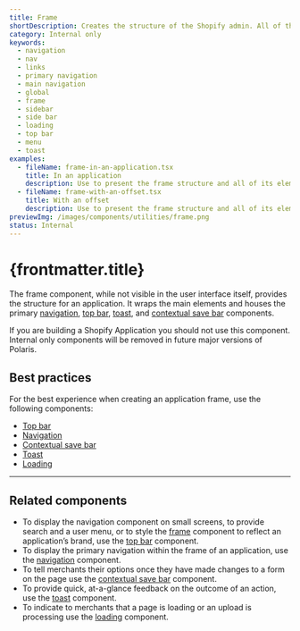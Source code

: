 ```yaml
---
title: Frame
shortDescription: Creates the structure of the Shopify admin. All of the main sections of the admin are nested in the frame.
category: Internal only
keywords:
  - navigation
  - nav
  - links
  - primary navigation
  - main navigation
  - global
  - frame
  - sidebar
  - side bar
  - loading
  - top bar
  - menu
  - toast
examples:
  - fileName: frame-in-an-application.tsx
    title: In an application
    description: Use to present the frame structure and all of its elements.
  - fileName: frame-with-an-offset.tsx
    title: With an offset
    description: Use to present the frame structure and all of its elements with an offset provided to the theme.
previewImg: /images/components/utilities/frame.png
status: Internal
---
```


# {frontmatter.title}

<Lede>

The frame component, while not visible in the user interface itself, provides the structure for an application. It wraps the main elements and houses the primary [navigation](https://polaris.shopify.com/components/navigation/navigation), [top bar](https://polaris.shopify.com/components/top-bar), [toast](https://polaris.shopify.com/components/feedback-indicators/toast), and [contextual save bar](https://polaris.shopify.com/components/contextual-save-bar) components.

</Lede>

<StatusBanner status={frontmatter.status}>
  If you are building a Shopify Application you should not use this component.
  Internal only components will be removed in future major versions of Polaris.
</StatusBanner>

<Examples />

<Props componentName={frontmatter.title} />

## Best practices

For the best experience when creating an application frame, use the following components:

- [Top bar](https://polaris.shopify.com/components/top-bar)
- [Navigation](https://polaris.shopify.com/components/navigation/navigation)
- [Contextual save bar](https://polaris.shopify.com/components/contextual-save-bar)
- [Toast](https://polaris.shopify.com/components/feedback-indicators/toast)
- [Loading](https://polaris.shopify.com/components/loading)

---

## Related components

- To display the navigation component on small screens, to provide search and a user menu, or to style the [frame](https://polaris.shopify.com/components/frame) component to reflect an application’s brand, use the [top bar](https://polaris.shopify.com/components/top-bar) component.
- To display the primary navigation within the frame of an application, use the [navigation](https://polaris.shopify.com/components/navigation/navigation) component.
- To tell merchants their options once they have made changes to a form on the page use the [contextual save bar](https://polaris.shopify.com/components/contextual-save-bar) component.
- To provide quick, at-a-glance feedback on the outcome of an action, use the [toast](https://polaris.shopify.com/components/feedback-indicators/toast) component.
- To indicate to merchants that a page is loading or an upload is processing use the [loading](https://polaris.shopify.com/components/loading) component.

